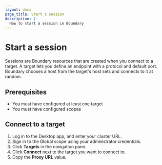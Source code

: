 ```yaml
---
layout: docs
page_title: Start a session
description: |-
  How to start a session in Boundary
---
```


# Start a session

Sessions are Boundary resources that are created when you connect to a target.
A target lets you define an endpoint with a protocol and default port.
Boundary chooses a host from the target's host sets and connects to it at random.

## Prerequisites

- You must have configured at least one target
- You must have configured scopes

## Connect to a target

1. Log in to the Desktop app, and enter your cluster URL.
1. Sign in to the Global scope using your administrator credentials.
1. Click **Targets** in the navigation pane.
1. Click **Connect** next to the target you want to connect to.
1. Copy the **Proxy URL** value.
